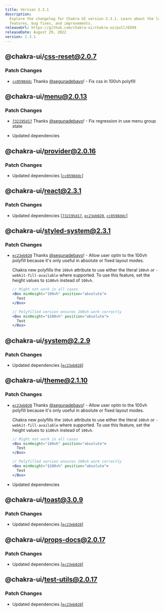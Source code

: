 ```yaml
---
title: Version 2.3.1
description:
  Explore the changelog for Chakra UI version 2.3.1. Learn about the latest
  features, bug fixes, and improvements.
releaseUrl: https://github.com/chakra-ui/chakra-ui/pull/6599
releaseDate: August 29, 2022
version: 2.3.1
---
```


## @chakra-ui/css-reset@2.0.7

### Patch Changes

- [`cc0598ddc`](https://github.com/chakra-ui/chakra-ui/commit/cc0598ddcb2a4e7f84859099556c228c5ff354fe)
  Thanks [@segunadebayo](https://github.com/segunadebayo)! - Fix css in 100vh
  polyfill

## @chakra-ui/menu@2.0.13

### Patch Changes

- [`732195d17`](https://github.com/chakra-ui/chakra-ui/commit/732195d17154e07bc6f4e29ac686b3d2c9140338)
  Thanks [@segunadebayo](https://github.com/segunadebayo)! - Fix regression in
  use menu group state

- Updated dependencies

## @chakra-ui/provider@2.0.16

### Patch Changes

- Updated dependencies
  \[[`cc0598ddc`](https://github.com/chakra-ui/chakra-ui/commit/cc0598ddcb2a4e7f84859099556c228c5ff354fe)]

## @chakra-ui/react@2.3.1

### Patch Changes

- Updated dependencies
  \[[`732195d17`](https://github.com/chakra-ui/chakra-ui/commit/732195d17154e07bc6f4e29ac686b3d2c9140338),
  [`ec23eb020`](https://github.com/chakra-ui/chakra-ui/commit/ec23eb02066628d28f85c2c515fba4d0c0120601),
  [`cc0598ddc`](https://github.com/chakra-ui/chakra-ui/commit/cc0598ddcb2a4e7f84859099556c228c5ff354fe)]

## @chakra-ui/styled-system@2.3.1

### Patch Changes

- [`ec23eb020`](https://github.com/chakra-ui/chakra-ui/commit/ec23eb02066628d28f85c2c515fba4d0c0120601)
  Thanks [@segunadebayo](https://github.com/segunadebayo)! - Allow user optin to
  the 100vh polyfill because it's only useful in absolute or fixed layout modes.

  Chakra new polyfills the `100vh` attribute to use either the literal `100vh`
  or `-webkit-fill-available` where supported. To use this feature, set the
  height values to `$100vh` instead of `100vh`.

  ```jsx live=false
  // Might not work in all cases
  <Box minHeight="100vh" position="absolute">
    Test
  </Box>

  // Polyfilled version ensures 100vh work correctly
  <Box minHeight="$100vh" position="absolute">
    Test
  </Box>
  ```

## @chakra-ui/system@2.2.9

### Patch Changes

- Updated dependencies
  \[[`ec23eb020`](https://github.com/chakra-ui/chakra-ui/commit/ec23eb02066628d28f85c2c515fba4d0c0120601)]

## @chakra-ui/theme@2.1.10

### Patch Changes

- [`ec23eb020`](https://github.com/chakra-ui/chakra-ui/commit/ec23eb02066628d28f85c2c515fba4d0c0120601)
  Thanks [@segunadebayo](https://github.com/segunadebayo)! - Allow user optin to
  the 100vh polyfill because it's only useful in absolute or fixed layout modes.

  Chakra new polyfills the `100vh` attribute to use either the literal `100vh`
  or `-webkit-fill-available` where supported. To use this feature, set the
  height values to `$100vh` instead of `100vh`.

  ```jsx live=false
  // Might not work in all cases
  <Box minHeight="100vh" position="absolute">
    Test
  </Box>

  // Polyfilled version ensures 100vh work correctly
  <Box minHeight="$100vh" position="absolute">
    Test
  </Box>
  ```

- Updated dependencies

## @chakra-ui/toast@3.0.9

### Patch Changes

- Updated dependencies
  \[[`ec23eb020`](https://github.com/chakra-ui/chakra-ui/commit/ec23eb02066628d28f85c2c515fba4d0c0120601)]

## @chakra-ui/props-docs@2.0.17

### Patch Changes

- Updated dependencies
  \[[`ec23eb020`](https://github.com/chakra-ui/chakra-ui/commit/ec23eb02066628d28f85c2c515fba4d0c0120601)]

## @chakra-ui/test-utils@2.0.17

### Patch Changes

- Updated dependencies
  \[[`ec23eb020`](https://github.com/chakra-ui/chakra-ui/commit/ec23eb02066628d28f85c2c515fba4d0c0120601)]
